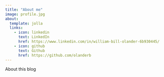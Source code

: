 ```yaml
---
title: "About me"
image: profile.jpg
about:
  template: jolla
  links:
    - icon: linkedin
      text: LinkedIn
      href: https://www.linkedin.com/in/william-bill-olander-6b930445/
    - icon: github
      text: Github
      href: https://github.com/olanderb
---
```


About this blog
